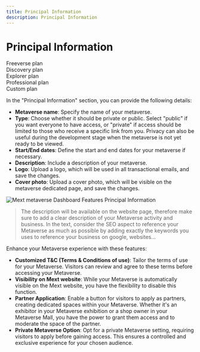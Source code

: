 ```yaml
---
title: Principal Information
description: Principal Information
---
```


# Principal Information

<div class="flex-row">
  <div class="plan">Freeverse plan</div>
  <div class="plan">Discovery plan</div>
  <div class="plan">Explorer plan</div>
  <div class="plan">Professional plan</div>
  <div class="plan">Custom plan</div>
</div>

In the "Principal Information" section, you can provide the following details:

* **Metaverse name**: Specify the name of your metaverse.
* **Type**: Choose whether it should be private or public. Select "public" if you want everyone to have access, or "private" if access should be limited to those who receive a specific link from you. Privacy can also be useful during the development stage when the metaverse is not yet ready to be viewed.
* **Start/End dates**: Define the start and end dates for your metaverse if necessary.
* **Description**: Include a description of your metaverse.
* **Logo**: Upload a logo, which will be used in all transactional emails, and save the changes.
* **Cover photo**: Upload a cover photo, which will be visible on the metaverse dedicated page, and save the changes.

![Mext metaverse Dashboard Features Principal Information](/img/metaverse/principal-info.png)

> The description will be available on the website page, therefore make sure to add a clear description of your Metaverse activity and business. In the text, consider the SEO aspect to reference your Metaverse as much as possible by adding exactly the keywords you uses to reference your business on google, websites…

Enhance your Metaverse experience with these features:

* **Customized T\&C (Terms & Conditions of use)**: Tailor the terms of use for your Metaverse. Visitors can review and agree to these terms before accessing your Metaverse.
* **Visibility on Mext website**: While your Metaverse is automatically visible on the Mext website, you have the flexibility to disable this function.
* **Partner Application**: Enable a button for visitors to apply as partners, creating dedicated spaces within your Metaverse. Whether it's an exhibitor in your Metaverse exhibition or a shop owner in your Metaverse Mall, you have the power to grant them access and to moderate the space of the partner.
* **Private Metaverse Option**: Opt for a private Metaverse setting, requiring visitors to apply before gaining access. This ensures a controlled and exclusive experience for your chosen audience.
